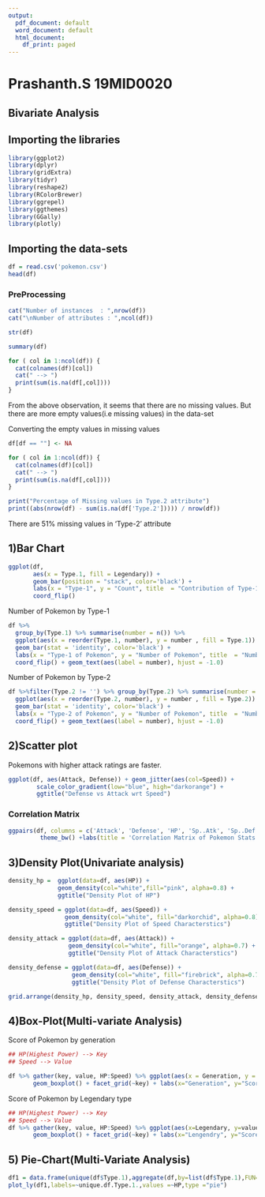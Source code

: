 ```yaml
---
output:
  pdf_document: default
  word_document: default
  html_document:
    df_print: paged
---
```


# Prashanth.S 19MID0020
## Bivariate Analysis

## Importing the libraries
```r
library(ggplot2)
library(dplyr)
library(gridExtra)
library(tidyr)
library(reshape2)
library(RColorBrewer)
library(ggrepel)
library(ggthemes)
library(GGally)
library(plotly)
```

## Importing the data-sets
```r
df = read.csv('pokemon.csv')
head(df)
```

### PreProcessing

```r
cat("Number of instances  : ",nrow(df))
cat("\nNumber of attributes : ",ncol(df))
```

```r
str(df)
```

```r
summary(df)
```
```r
for ( col in 1:ncol(df)) { 
  cat(colnames(df)[col])
  cat(" --> ")
  print(sum(is.na(df[,col])))
}
```

From the above observation, it seems that there are no missing values.
But there are more empty values(i.e missing values) in the data-set

Converting the empty values in missing values
```r
df[df == ""] <- NA
```

```r
for ( col in 1:ncol(df)) { 
  cat(colnames(df)[col])
  cat(" --> ")
  print(sum(is.na(df[,col])))
}
```

```r
print("Percentage of Missing values in Type.2 attribute")
print((abs(nrow(df) - sum(is.na(df['Type.2'])))) / nrow(df))
```
There are 51% missing values in 'Type-2' attribute

## 1)Bar Chart
```r
ggplot(df, 
       aes(x = Type.1, fill = Legendary)) + 
       geom_bar(position = "stack", color='black') + 
       labs(x = "Type-1", y = "Count", title  = "Contribution of Type-1 and Legendary") + 
       coord_flip() 

```

Number of Pokemon by Type-1
```r
df %>%
  group_by(Type.1) %>% summarise(number = n()) %>%
  ggplot(aes(x = reorder(Type.1, number), y = number , fill = Type.1)) +
  geom_bar(stat = 'identity', color='black') +
  labs(x = "Type-1 of Pokemon", y = "Number of Pokemon", title  = "Number of Pokemon by Type-1") + 
  coord_flip() + geom_text(aes(label = number), hjust = -1.0)
```

Number of Pokemon by Type-2
```r
df %>%filter(Type.2 != '') %>% group_by(Type.2) %>% summarise(number = n()) %>%
  ggplot(aes(x = reorder(Type.2, number), y = number , fill = Type.2)) +
  geom_bar(stat = 'identity', color='black') +
  labs(x = "Type-2 of Pokemon", y = "Number of Pokemon", title  = "Number of Pokemon by Type-2") + 
  coord_flip() + geom_text(aes(label = number), hjust = -1.0)
```

## 2)Scatter plot
Pokemons with higher attack ratings are faster.
```r
ggplot(df, aes(Attack, Defense)) + geom_jitter(aes(col=Speed)) + 
        scale_color_gradient(low="blue", high="darkorange") + 
        ggtitle("Defense vs Attack wrt Speed")
```

### Correlation Matrix
```r
ggpairs(df, columns = c('Attack', 'Defense', 'HP', 'Sp..Atk', 'Sp..Def', 'Speed')) +
         theme_bw() +labs(title = 'Correlation Matrix of Pokemon Stats')
```


## 3)Density Plot(Univariate analysis)
```r
density_hp =  ggplot(data=df, aes(HP)) + 
              geom_density(col="white",fill="pink", alpha=0.8) + 
              ggtitle("Density Plot of HP")

density_speed = ggplot(data=df, aes(Speed)) + 
                geom_density(col="white", fill="darkorchid", alpha=0.8) + 
                ggtitle("Density Plot of Speed Characterstics")

density_attack = ggplot(data=df, aes(Attack)) + 
                 geom_density(col="white", fill="orange", alpha=0.7) + 
                 ggtitle("Density Plot of Attack Characterstics")

density_defense = ggplot(data=df, aes(Defense)) + 
                  geom_density(col="white", fill="firebrick", alpha=0.7) + 
                  ggtitle("Density Plot of Defense Characterstics")

grid.arrange(density_hp, density_speed, density_attack, density_defense, ncol=2)
```

## 4)Box-Plot(Multi-variate Analysis)

Score of Pokemon by generation
```r
## HP(Highest Power) --> Key
## Speed --> Value

df %>% gather(key, value, HP:Speed) %>% ggplot(aes(x = Generation, y = value, fill = as.factor(Generation))) +
       geom_boxplot() + facet_grid(~key) + labs(x="Generation", y="Score", title="Various score based on Generation flag") 
```

Score of Pokemon by Legendary type
```r
## HP(Highest Power) --> Key
## Speed --> Value
df %>% gather(key, value, HP:Speed) %>% ggplot(aes(x=Legendary, y=value, fill=as.factor(Legendary))) +
       geom_boxplot() + facet_grid(~key) + labs(x="Lengendry", y="Score", title="Various score based on Lengendry flag")
```

## 5) Pie-Chart(Multi-Variate Analysis)
```r
df1 = data.frame(unique(df$Type.1),aggregate(df,by=list(df$Type.1),FUN=median)["HP"])
plot_ly(df1,labels=~unique.df.Type.1.,values =~HP,type ="pie")
```


